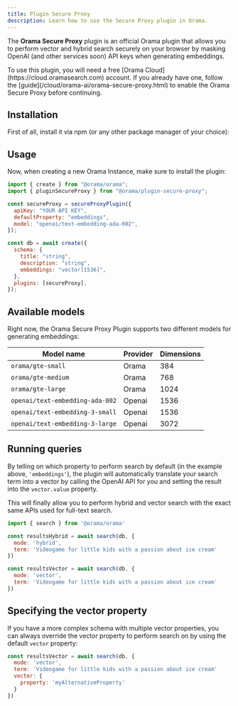 ```yaml
---
title: Plugin Secure Proxy
description: Learn how to use the Secure Proxy plugin in Orama.
---
```




The **Orama Secure Proxy** plugin is an official Orama plugin that allows you to perform vector and hybrid search securely on your browser by masking OpenAI (and other services soon) API keys when generating embeddings.

<Aside type="note" title='You will need a free Orama Cloud account for this'>
To use this plugin, you will need a free [Orama Cloud](https://cloud.oramasearch.com) account. If you already have one, follow the [guide](/cloud/orama-ai/orama-secure-proxy.html) to enable the Orama Secure Proxy before continuing.
</Aside>

## Installation

First of all, install it via npm (or any other package manager of your choice):

<Install pkg="@orama/plugin-secure-proxy" />

## Usage

Now, when creating a new Orama Instance, make sure to install the plugin:

```js
import { create } from "@orama/orama";
import { pluginSecureProxy } from "@orama/plugin-secure-proxy";

const secureProxy = secureProxyPlugin({
  apiKey: "YOUR API KEY",
  defaultProperty: "embeddings",
  model: "openai/text-embedding-ada-002",
});

const db = await create({
  schema: {
    title: "string",
    description: "string",
    embeddings: "vector[1536]",
  },
  plugins: [secureProxy],
});
```

## Available models

Right now, the Orama Secure Proxy Plugin supports two different models for generating embeddings:

| Model name                      | Provider | Dimensions |
| ------------------------------- | -------- | ---------- |
| `orama/gte-small`               | Orama    | 384        |
| `orama/gte-medium`              | Orama    | 768        |
| `orama/gte-large`               | Orama    | 1024       |
| `openai/text-embedding-ada-002` | Openai   | 1536       |
| `openai/text-embedding-3-small` | Openai   | 1536       |
| `openai/text-embedding-3-large` | Openai   | 3072       |

## Running queries

By telling on which property to perform search by default (in the example above, `'embeddings'`), the plugin will automatically translate your search term into a vector by calling the OpenAI API for you and setting the result into the `vector.value` property.

This will finally allow you to perform hybrid and vector search with the exact same APIs used for full-text search.

```js
import { search } from '@orama/orama'

const resultsHybrid = await search(db, {
  mode: 'hybrid',
  term: 'Videogame for little kids with a passion about ice cream'
})

const resultsVector = await search(db, {
  mode: 'vector',
  term: 'Videogame for little kids with a passion about ice cream'
})
```

## Specifying the vector property

If you have a more complex schema with multiple vector properties, you can always override the vector property to perform search on by using the default `vector` property:

```js
const resultsVector = await search(db, {
  mode: 'vector',
  term: 'Videogame for little kids with a passion about ice cream'
  vector: {
    property: 'myAlternativeProperty'
  }
})
```
